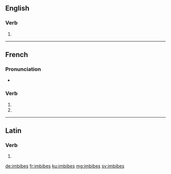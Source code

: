 {{also|imbibés}}
==English==

===Verb===
{{head|en}}

# {{en-third-person singular of|imbibe}}

----

==French==

===Pronunciation===
* {{homophones|lang=fr|imbibe|imbibent}}

===Verb===
{{fr-verb-form}}

# {{conjugation of|imbiber||2|s|pres|ind|lang=fr}}
# {{conjugation of|imbiber||2|s|pres|sub|lang=fr}}

----

==Latin==

===Verb===
{{la-verb-form|imbibēs}}

# {{conjugation of|imbibō||2|s|fut|act|ind|lang=la}}

[[de:imbibes]]
[[fr:imbibes]]
[[ku:imbibes]]
[[mg:imbibes]]
[[sv:imbibes]]